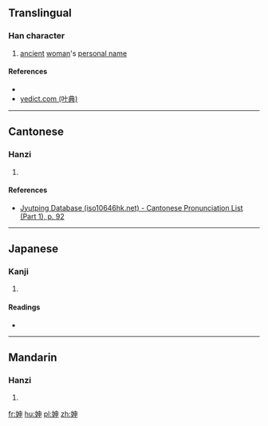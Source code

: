 ==Translingual==

===Han character===
{{Han char|rn=38|rad=女|as=05|sn=8|four=45406|canj=VLWL|ids=⿰女申}}

# [[ancient]] [[woman]]'s [[personal name]]

====References====
* {{Han ref|kx=0257.350|dkj=06143|hdz=21036.070|uh=59BD|ud=22973|bh=CC50|bd=52304}}
* [http://yedict.com/htm/59/59BD.htm yedict.com (叶典)]

----

==Cantonese==

===Hanzi===
{{yue-hanzi|jyut=[[san1]]|y=san1}}

# {{defn|lang=yue|sort=女05}}

====References====
* [http://www.iso10646hk.net/jp/document/download.jsp Jyutping Database (iso10646hk.net) - Cantonese Pronunciation List (Part 1), p. 92]

----

==Japanese==

===Kanji===
{{ja-kanji|grade=|rs=女05}}

# {{defn|lang=ja|sort=女05}}

====Readings====
* {{ja-readings|on=[[しん]] (shin)|kun=}}

----

==Mandarin==

===Hanzi===
{{cmn-hanzi|pin=[[shēn]] ([[shen1]])|wg=shen<sup>1</sup>}}

# {{defn|lang=cmn|sort=女05}}

[[fr:妽]]
[[hu:妽]]
[[pl:妽]]
[[zh:妽]]